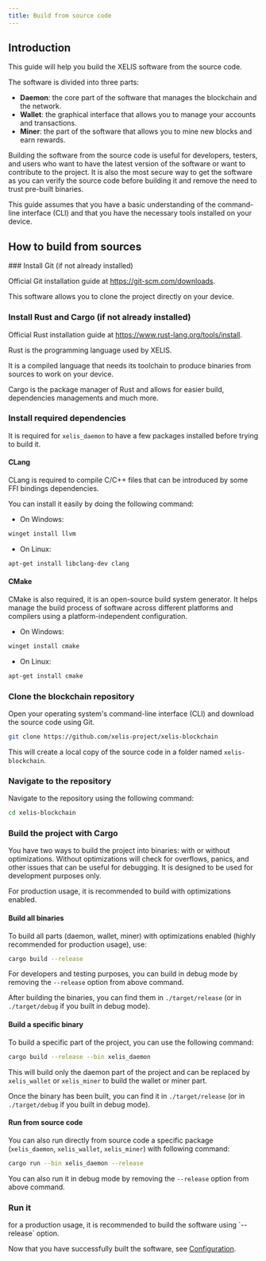 ```yaml
---
title: Build from source code
---
```



## Introduction

This guide will help you build the XELIS software from the source code.

The software is divided into three parts:
- **Daemon**: the core part of the software that manages the blockchain and the network.
- **Wallet**: the graphical interface that allows you to manage your accounts and transactions.
- **Miner**: the part of the software that allows you to mine new blocks and earn rewards.

Building the software from the source code is useful for developers, testers, and users who want to have the latest version of the software or want to contribute to the project.
It is also the most secure way to get the software as you can verify the source code before building it and remove the need to trust pre-built binaries.

This guide assumes that you have a basic understanding of the command-line interface (CLI) and that you have the necessary tools installed on your device.

## How to build from sources

<Steps>
### Install Git (if not already installed)

Official Git installation guide at https://git-scm.com/downloads.

This software allows you to clone the project directly on your device.

### Install Rust and Cargo (if not already installed)

Official Rust installation guide at https://www.rust-lang.org/tools/install.

Rust is the programming language used by XELIS.

It is a compiled language that needs its toolchain to produce binaries from sources to work on your device.

Cargo is the package manager of Rust and allows for easier build, dependencies managements and much more.

### Install required dependencies

It is required for `xelis_daemon` to have a few packages installed before trying to build it.

#### CLang

CLang is required to compile C/C++ files that can be introduced by some FFI bindings dependencies.

You can install it easily by doing the following command:

- On Windows:
```bash copy
winget install llvm
```

- On Linux:
```bash copy
apt-get install libclang-dev clang
```

#### CMake

CMake is also required, it is an open-source build system generator.
It helps manage the build process of software across different platforms and compilers using a platform-independent configuration.

- On Windows:
```bash copy
winget install cmake
```

- On Linux:
```bash copy
apt-get install cmake
```

### Clone the blockchain repository

Open your operating system's command-line interface (CLI) and download the source code using Git.
```bash copy
git clone https://github.com/xelis-project/xelis-blockchain
```

This will create a local copy of the source code in a folder named `xelis-blockchain`.

### Navigate to the repository

Navigate to the repository using the following command:
```bash copy
cd xelis-blockchain
```

### Build the project with Cargo

You have two ways to build the project into binaries: with or without optimizations.
Without optimizations will check for overflows, panics, and other issues that can be useful for debugging.
It is designed to be used for development purposes only.

For production usage, it is recommended to build with optimizations enabled.

#### Build all binaries

To build all parts (daemon, wallet, miner) with optimizations enabled (highly recommended for production usage), use:
```bash copy
cargo build --release
```

For developers and testing purposes, you can build in debug mode by removing the `--release` option from above command.

After building the binaries, you can find them in `./target/release` (or in `./target/debug` if you built in debug mode).

#### Build a specific binary

To build a specific part of the project, you can use the following command:
```bash copy
cargo build --release --bin xelis_daemon
```

This will build only the daemon part of the project and can be replaced by `xelis_wallet` or `xelis_miner` to build the wallet or miner part.

Once the binary has been built, you can find it in `./target/release` (or in `./target/debug` if you built in debug mode).

#### Run from source code

You can also run directly from source code a specific package (`xelis_daemon`, `xelis_wallet`, `xelis_miner`) with following command:
```bash copy
cargo run --bin xelis_daemon --release
```

You can also run it in debug mode by removing the `--release` option from above command.

### Run it

<Callout emoji="💡">
for a production usage, it is recommended to build the software using `--release` option.
</Callout>

Now that you have successfully built the software, see [Configuration](/getting-started/configuration).
</Steps>